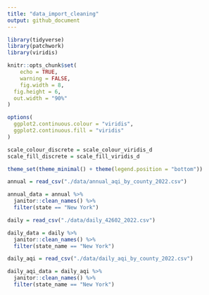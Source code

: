 ```yaml
---
title: "data_import_cleaning"
output: github_document
---
```


```r
library(tidyverse)
library(patchwork)
library(viridis)

knitr::opts_chunk$set(
	echo = TRUE,
	warning = FALSE,
	fig.width = 8, 
  fig.height = 6,
  out.width = "90%"
)

options(
  ggplot2.continuous.colour = "viridis",
  ggplot2.continuous.fill = "viridis"
)

scale_colour_discrete = scale_colour_viridis_d
scale_fill_discrete = scale_fill_viridis_d

theme_set(theme_minimal() + theme(legend.position = "bottom"))
```

```r
annual = read_csv("./data/annual_aqi_by_county_2022.csv")

annual_data = annual %>% 
  janitor::clean_names() %>% 
  filter(state == "New York")
```

```r
daily = read_csv("./data/daily_42602_2022.csv")

daily_data = daily %>% 
  janitor::clean_names() %>% 
  filter(state_name == "New York")
```

```r
daily_aqi = read_csv("./data/daily_aqi_by_county_2022.csv")

daily_aqi_data = daily_aqi %>% 
  janitor::clean_names() %>% 
  filter(state_name == "New York")
```